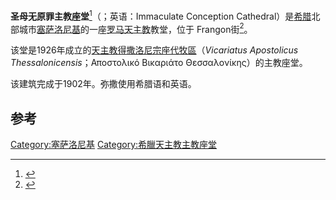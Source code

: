 {{Infobox church
| name                   =圣母无原罪主教座堂
| native_name            =Καθεδρικός Ναός του Ευαγγελισμού της Θεοτόκου
| native_name_lang       =
| image                  =Catholic church of the Immaculate Conception, Thessaloniki.JPG
| imagesize              =250px
| coordinates display    = inline,title
| location               =[[塞萨洛尼基|塞萨洛尼基]]
| country                ={{flag|Greece}}
| denomination           = [[罗马天主教|罗马天主教]]
}}
'''圣母无原罪主教座堂'''<ref>{{Cite web |url=http://www.gcatholic.org/churches/europe/4937.htm |title=Cathedral of the Immaculate Conception in Thessaloniki |accessdate=2017-03-25 |archive-date=2016-03-10 |archive-url=https://web.archive.org/web/20160310004505/http://www.gcatholic.org/churches/europe/4937.htm |dead-url=no }}</ref>（{{lang-el|Καθεδρικός Ναός του Ευαγγελισμού της Θεοτόκου}}；英语：Immaculate Conception Cathedral）是[[希腊|希腊]]北部城市[[塞萨洛尼基|塞萨洛尼基]]的一座[[罗马天主教|罗马天主教]]教堂，位于 Frangon街<ref>{{Cite web|url=http://www.thecatholicdirectory.com/directory.cfm?fuseaction=search_directory&country=gr&absolutecity=Thessaloniki|title=The Catholic Directory - Catholic Churches in Thessaloniki, Greece|last=Inc.|first=CompBiz,|website=www.thecatholicdirectory.com|access-date=2016-09-03|archive-url=https://web.archive.org/web/20160920123208/http://www.thecatholicdirectory.com/directory.cfm?fuseaction=search_directory&country=gr&absolutecity=Thessaloniki|archive-date=2016-09-20|dead-url=yes}}</ref>。

该堂是1926年成立的[[天主教得撒洛尼宗座代牧區|天主教得撒洛尼宗座代牧區]]（''Vicariatus Apostolicus Thessalonicensis''；Αποστολικό Βικαριάτο Θεσσαλονίκης）的主教座堂。

该建筑完成于1902年。弥撒使用希腊语和英语。

==参考==
{{Reflist}}
{{coord|40.6372|N|22.9383|E|source:wikidata|display=title}}
[[Category:塞萨洛尼基|Category:塞萨洛尼基]]
[[Category:希臘天主教主教座堂|Category:希臘天主教主教座堂]]